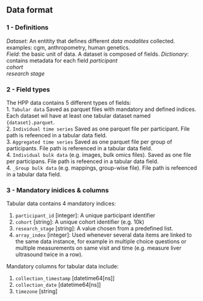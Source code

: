 ## Data format 

### 1 - Definitions  
_Dataset_: An entitity that defines different _data modalites_ collected. examples: cgm, anthropometry, human genetics.  
_Field_: the basic unit of data. A dataset is composed of fields.
_Dictionary_: contains metadata for each field
_participant_  
_cohort_  
_research stage_


### 2 - Field types  
The HPP data contains 5 different types of fields:  
1. `Tabular data` Saved as parquet files with mandatory and defined indices. Each dataset wil have at least one tabular dataset named `{dataset}.parquet`.  
2. `Individual time series` Saved as one parquet file per participant. File path is refeenced in a tabular data field.      
3. `Aggregated time series` Saved as one parquet file per group of participants. File path is referenced in a tabular data field.  
4. `Individual bulk data` (e.g. images, bulk omics files). Saved as one file per participans. File path is refeenced in a tabular data field.  
4. `_Group bulk data` (e.g. mappings, group-wise file). File path is refeenced in a tabular data field.  



### 3 - Mandatory inidices & columns  
Tabular data contains 4 mandatory indices:  

1. `participant_id` [integer]: A unique participant identifier  
2. `cohort` [string]: A unique cohort identifier (e.g. 10k)  
3. `research_stage` [string]: A value chosen from a predefined list.  
4. `array_index` [integer]: Used whenever several data items are linked to the same data instance, for example in multiple choice questions or multiple measurements on same visit and time (e.g. measure liver ultrasound twice in a row).

Mandatory columns for tabular data include:  

1. `collection_timestamp` [datetime64[ns]]  
2. `collection_date` [datetime64[ns]]  
3. `timezone` [string]  

